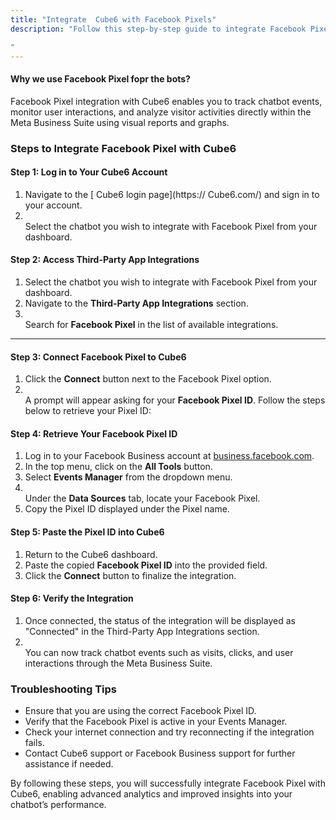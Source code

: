 ```yaml
---
title: "Integrate  Cube6 with Facebook Pixels"
description: "Follow this step-by-step guide to integrate Facebook Pixel with your  Cube6 account effectively.

"
---
```


#### **Why we use Facebook Pixel fopr the bots?**

Facebook Pixel integration with  Cube6 enables you to track chatbot events, monitor user interactions, and analyze visitor activities directly within the Meta Business Suite using visual reports and graphs.

### **Steps to Integrate Facebook Pixel with  Cube6**

#### **Step 1: Log in to Your  Cube6 Account**

1. Navigate to the [ Cube6 login page](https:// Cube6.com/) and sign in to your account.
2. \
   Select the chatbot you wish to integrate with Facebook Pixel from your dashboard.

#### **Step 2: Access Third-Party App Integrations**

1. Select the chatbot you wish to integrate with Facebook Pixel from your dashboard.
2. Navigate to the **Third-Party App Integrations** section.
3. \
   Search for **Facebook Pixel** in the list of available integrations.

---

#### **Step 3: Connect Facebook Pixel to  Cube6**

1. Click the **Connect** button next to the Facebook Pixel option.
2. \
   A prompt will appear asking for your **Facebook Pixel ID**. Follow the steps below to retrieve your Pixel ID:

#### **Step 4: Retrieve Your Facebook Pixel ID**

1. Log in to your Facebook Business account at [business.facebook.com](http://business.facebook.com).
2. In the top menu, click on the **All Tools** button.
3. Select **Events Manager** from the dropdown menu.
4. \
   Under the **Data Sources** tab, locate your Facebook Pixel.
5. Copy the Pixel ID displayed under the Pixel name.

#### **Step 5: Paste the Pixel ID into  Cube6**

1. Return to the  Cube6 dashboard.
2. Paste the copied **Facebook Pixel ID** into the provided field.
3. Click the **Connect** button to finalize the integration.

#### **Step 6: Verify the Integration**

1. Once connected, the status of the integration will be displayed as "Connected" in the Third-Party App Integrations section.
2. \
   You can now track chatbot events such as visits, clicks, and user interactions through the Meta Business Suite.

### **Troubleshooting Tips**

- Ensure that you are using the correct Facebook Pixel ID.
- Verify that the Facebook Pixel is active in your Events Manager.
- Check your internet connection and try reconnecting if the integration fails.
- Contact  Cube6 support or Facebook Business support for further assistance if needed.

By following these steps, you will successfully integrate Facebook Pixel with  Cube6, enabling advanced analytics and improved insights into your chatbot’s performance.

 